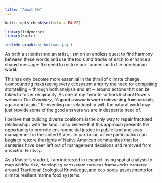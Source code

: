 ```yaml
---
title: "About Me"
---
```


```r
knitr::opts_chunk$set(echo = FALSE)

library(tidyverse)
library(knitr)
```

```r
include_graphics('bolinas.jpg')
```


As both a scientist and an artist, I am on an endless quest to find harmony between these worlds and use the tools and trades of each to enhance a shared message: the need to restore our connection to the non-human world. 

This has only become more essential in the thrall of climate change. Compounding risks facing every ecosystem amplify the need for compelling storytelling ─ through both analysis and art ─ around actions that can be taken to foster reciprocity. As one of my favorite authors Richard Powers writes in *The Overstory*, “A good answer is worth reinventing from scratch, again and again.” Reinventing our relationship with the natural world may just provide some of the good answers we are in desperate need of.

I believe that building diverse coalitions is the only way to repair fractured relationships with the land. I also believe that this approach presents the opportunity to promote environmental justice in public land and seas management in the United States. In particular, active participation can begin to restore the rights of Native American communities that for centuries have been left out of management decisions and removed from ancestral 
territory.

As a Master's student, I am interested in research using spatial analysis to map wildfire risk, developing ecosystem services frameworks centered around Traditional Ecological Knowledge, and eco-social assessments for climate resilient marine food systems.
